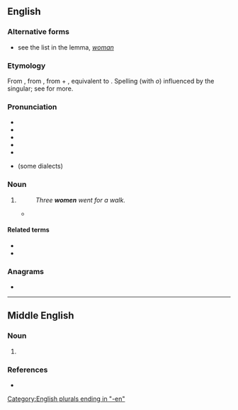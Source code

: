 {{also|wǒmen|wǒmén|-women}}
==English==

===Alternative forms===
* see the list in the lemma, ''[[woman]]''

===Etymology===
From {{etyl|enm|en}} {{m|enm|wimmen}}, from {{etyl|ang|en}} {{m|ang|wīfmenn||women}}, from {{m|ang|wīf||female}} + {{m|ang|menn||men, persons, human beings}}, equivalent to {{compound|wife|men|lang=en|nocat=1}}. Spelling (with ''o'') influenced by the singular; see {{m|en|woman}} for more.

===Pronunciation===
* {{IPA|/ˈwɪmɪn/|lang=en}}
* {{audio|en-uk-women.ogg|Audio (UK)|lang=en}}
* {{audio|en-ca-women.opus|Audio (CA)|lang=en}}
* {{rhymes|ɪmɪn|lang=en}}
* {{hyphenation|wom|en|lang=en}}
* {{a|New Zealand|South Africa}} {{homophones|lang=en|woman}} (some dialects)

===Noun===
{{head|en|noun plural form}}

# {{en-irregular plural of|woman}}
#: ''Three '''women''' went for a walk.''
#* {{seeCites}}

====Related terms====
* {{l|en|women's lib}}
* {{l|en|womenfolk}}

===Anagrams===
* {{anagrams|en|a=emnow|Mowen|menow}}

[[Category:English plurals ending in "-en"]]

----

==Middle English==

===Noun===
{{head|enm|noun plural form|g=p}}

# {{alt form|wommen|lang=enm}}

===References===
* {{R:MED Online|entry= womman (n.)  |id=MED53363 |accessdate=2018-04-06}}